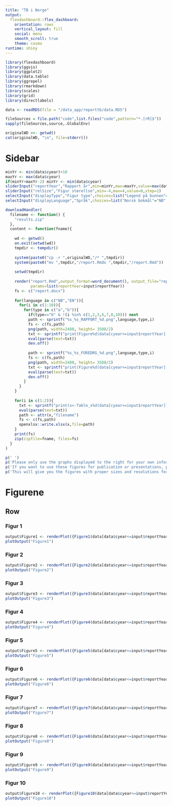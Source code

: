 ```yaml
---
title: "TB i Norge"
output: 
  flexdashboard::flex_dashboard:
    orientation: rows
    vertical_layout: fill
    social: menu
    smooth_scroll: true
    theme: cosmo
runtime: shiny
---
```


```r
library(flexdashboard)
library(ggvis)
library(ggplot2)
library(data.table)
library(ggrepel)
library(rmarkdown)
library(scales)
library(grid)
library(directlabels)

data <- readRDS(file = "/data_app/reporttb/data.RDS")

fileSources = file.path("code",list.files("code",pattern="*.[rR]$"))
sapply(fileSources,source,.GlobalEnv)

originalWD <<- getwd()
cat(originalWD, "\n", file=stderr())
```

Sidebar {.sidebar}
=====================================================

```r
minYr <- min(data$cyear)+10
maxYr <- max(data$cyear)
if(minYr>maxYr-2) minYr <- min(data$cyear)
sliderInput("reportYear","Rapport år",min=minYr,max=maxYr,value=max(data$cyear)-1,step=1,sep="")
sliderInput("relSize","Figur størellse",min=-4,max=4,value=0,step=1)
selectInput("displayType","Figur type",choices=list("Legend på bunnen"="a","Labeler i figurer"="b"))
selectInput("displayLanguage","Språk",choices=list("Norsk bokmål"="NB","English"="EN"))

downloadHandler(
  filename <- function() {
    "results.zip"
  },
  content <- function(fname){
    
    wd <- getwd()
    on.exit(setwd(wd))
    tmpdir <- tempdir()
    
    system(paste0("cp -r ",originalWD,"/* ",tmpdir))
    system(paste0("mv ",tmpdir,"/report.Rmdx ",tmpdir,"/report.Rmd"))
    
    setwd(tmpdir)
    
    render("report.Rmd",output_format=word_document(), output_file="report.docx",
           params=list(reportYear=input$reportYear))
    fs <- c("report.docx")
    
    for(language in c("NB","EN")){
      for(i in c(1:10)){
        for(type in c("a","b")){
          if(type=="b" & !(i %in% c(1,2,3,6,7,8,10))) next
          path <- sprintf("%s_%s_RAPPORT_%d.png",language,type,i)
          fs <- c(fs,path)
          png(path, width=2480, height= 3508/2)
          txt <- sprintf("print(Figure%d(data[cyear<=input$reportYear], relSize=2.2,type='%s',language='%s'))",i,type,language)
          eval(parse(text=txt))
          dev.off()
          
          path <- sprintf("%s_%s_FOREDRG_%d.png",language,type,i)
          fs <- c(fs,path)
          png(path, width=2480, height= 3508/2)
          txt <- sprintf("print(Figure%d(data[cyear<=input$reportYear], relSize=2.8,moreSpace=TRUE,type='%s',language='%s'))",i,type,language)
          eval(parse(text=txt))
          dev.off()
        }
      }
    }
    
    for(i in c(1:2)){
      txt <- sprintf("print(x<-Table_x%d(data[cyear<=input$reportYear]))",i)
      eval(parse(text=txt))
      path <- attr(x,"filename")
      fs <- c(fs,path)
      openxlsx::write.xlsx(x,file=path)
    }
    print(fs)
    zip(zipfile=fname, files=fs)
  }
)

p(' ')
p('Please only use the graphs displayed to the right for your own information!')
p('If you want to use these figures for publication or presentations, please use the above "download" button.')
p('This will give you the figures with proper sizes and resolutions for documents and powerpoint presentations!')

```

Figurene
=====================================================


Row {.tabset}
------------------------------------------------------

### Figur 1

```r
output$Figure1 <- renderPlot({Figure1(data[data$cyear<=input$reportYear,], relSize=1+0.2*input$relSize, type=input$displayType, language=input$displayLanguage)})
plotOutput("Figure1")
```

### Figur 2

```r
output$Figure2 <- renderPlot({Figure2(data[data$cyear<=input$reportYear,], relSize=1+0.2*input$relSize, type=input$displayType, language=input$displayLanguage)})
plotOutput("Figure2")
```

### Figur 3

```r
output$Figure3 <- renderPlot({Figure3(data[data$cyear<=input$reportYear,], relSize=1+0.2*input$relSize, type=input$displayType, language=input$displayLanguage)})
plotOutput("Figure3")
```

### Figur 4

```r
output$Figure4 <- renderPlot({Figure4(data[data$cyear<=input$reportYear,], relSize=1+0.2*input$relSize, type=input$displayType, language=input$displayLanguage)})
plotOutput("Figure4")
```

### Figur 5

```r
output$Figure5 <- renderPlot({Figure5(data[data$cyear<=input$reportYear,], relSize=1+0.2*input$relSize, type=input$displayType, language=input$displayLanguage)})
plotOutput("Figure5")
```

### Figur 6

```r
output$Figure6 <- renderPlot({Figure6(data[data$cyear<=input$reportYear,], relSize=1+0.2*input$relSize, type=input$displayType, language=input$displayLanguage)})
plotOutput("Figure6")
```

### Figur 7

```r
output$Figure7 <- renderPlot({Figure7(data[data$cyear<=input$reportYear,], relSize=1+0.2*input$relSize, type=input$displayType, language=input$displayLanguage)})
plotOutput("Figure7")
```

### Figur 8

```r
output$Figure8 <- renderPlot({Figure8(data[data$cyear<=input$reportYear,], relSize=1+0.2*input$relSize, type=input$displayType, language=input$displayLanguage)})
plotOutput("Figure8")
```

### Figur 9

```r
output$Figure9 <- renderPlot({Figure9(data[data$cyear<=input$reportYear,], relSize=1+0.2*input$relSize, type=input$displayType, language=input$displayLanguage)})
plotOutput("Figure9")
```

### Figur 10

```r
output$Figure10 <- renderPlot({Figure10(data[data$cyear<=input$reportYear,], relSize=1+0.2*input$relSize, type=input$displayType, language=input$displayLanguage)})
plotOutput("Figure10")
```

